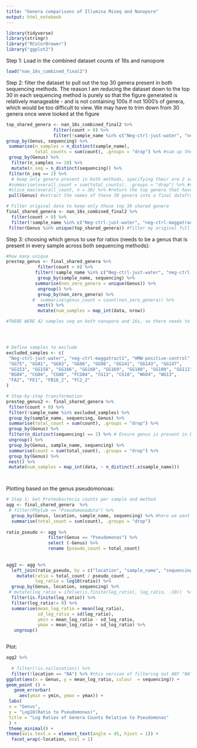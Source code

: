 ```yaml
---
title: "Genera comparisons of Illumina Miseq and Nanopore"
output: html_notebook
---
```



```r
library(tidyverse)
library(stringr)
library("RColorBrewer") 
library("ggplot2")
```

Step 1: Load in the combined dataset counts of 16s and nanopore

```r
load("nan_16s_combined_final2")

```

Step 2: filter the dataset to pull out the top 30 genera present in both sequencing methods. The reason I am reducing the dataset down to the top 30 in each sequencing method is purely so that the figure generated is relatively manageable - and is not containing 100s if not 1000's of genera, which would be too difficult to view. We may have to trim down from 30 genera once weve looked at the figure

```r


top_shared_genera <- nan_16s_combined_final2 %>%
                  filter(count > 0) %>% 
                  filter(!sample_name %in% c("Neg-ctrl-just-water", "neg-ctrl-maggatract1", "HMW-positive-control", "GG75", "GG81", "GG83", "GG86","GG96","GG141","GG143","GG147","GG153","GG158","GG166","GG168","GG169","GG180","GG100","GG111", "BG04","CG04","CG08","FCG04","CG13","CG18","WG04","WG13","FA2","FE1", "FB16_2", "FC2_2")) %>% #removing all controls (i had already removed nanopore controls earlier so just needed to remove illumina controls. Also removed samples not sequenced in both nanopore and illumina - these samples were only seq on nanopore). 
group_by(Genus, sequencing) %>%
 summarise(n_samples = n_distinct(sample_name),
           total_counts = sum(count), .groups = "drop") %>% #sum up the number of counts per genus per sequencing method
 group_by(Genus) %>%
  filter(n_samples >= 10) %>%
  mutate(n_seq = n_distinct(sequencing)) %>%
 filter(n_seq == 2) %>% 
  # keep only genera present in both methods, specifying their are 2 sequencing methods
 #summarise(overall_count = sum(total_counts), .groups = "drop") %>% #now get the total number of counts in the dataframe (all samples and sequencing methods)
 #slice_max(overall_count, n = 30) %>% #return the top genera that have the most counts (not that we have asked for a total of genera that are shared between both sequencing methods, so these top 30 are the highest ranking genera seen in both methods)
 pull(Genus) #extract the names of these 30 genera into a final dataframe

# Filter original data to keep only those top 30 shared genera
final_shared_genera <- nan_16s_combined_final2 %>%
  filter(count > 0) %>% 
  filter(!sample_name %in% c("Neg-ctrl-just-water", "neg-ctrl-maggatract1", "HMW-positive-control", "GG75", "GG81", "GG83", "GG86","GG96","GG141","GG143","GG147","GG153","GG158","GG166","GG168","GG169","GG180","GG100","GG111", "BG04","CG04","CG08","FCG04","CG13","CG18","WG04","WG13","FA2","FE1", "FB16_2", "FC2_2")) %>% #removing all controls (i had already removed nanopore controls earlier so just needed to remove illumina controls. Also removed samples not sequenced in both nanopore and illumina - these samples were only seq on nanopore).
 filter(Genus %in% unique(top_shared_genera)) #filter my original full dataset by the top 30 genera (in terms of max number of counts) that are shared in both 

```


Step 3:
choosing which genus to use for ratios (needs to be a genus that is present in every sample across both sequencing methods):

```r
#how many unique 
prestep_genus <- final_shared_genera %>%
            filter(count > 0) %>% 
           filter(!sample_name %in% c("Neg-ctrl-just-water", "neg-ctrl-maggatract1", "HMW-positive-control", "GG75", "GG81", "GG83", "GG86","GG96","GG141","GG143","GG147","GG153","GG158","GG166","GG168","GG169","GG180","GG100","GG111", "BG04","CG04","CG08","FCG04","CG13","CG18","WG04","WG13","FA2","FE1", "FB16_2", "FC2_2")) %>% #removing all controls (i had already removed nanopore controls earlier so just needed to remove illumina controls. Also removed samples not sequenced in both nanopore and illumina - these samples were only seq on nanopore). we used this filtering step in the code above, to make sure we wernt retaining genera based on samples we wont be analysing (that were not sequenced acorss both methods), but we also need to add it here as the main dataset was only filtered by the top 30 genera, not by samples when we merged the original dataset with the 30 chosen genera dataset
            group_by(sample_name, sequencing) %>%
           summarise(non_zero_genera = unique(Genus)) %>%
            ungroup() %>%
            group_by(non_zero_genera) %>%
          #  summarise(genus_count = count(non_zero_genera)) %>%
            nest() %>%
            mutate(num_samples = map_int(data, nrow))

#THERE WERE 42 samples seq on both nanopore and 16s, so there needs to be a total of 84 counts per genus(42 per sequencing method) to show that a genus is present in every sample and can be used for ratios




# Define samples to exclude
excluded_samples <- c(
 "Neg-ctrl-just-water", "neg-ctrl-maggatract1", "HMW-positive-control",
 "GG75", "GG81", "GG83", "GG86", "GG96", "GG141", "GG143", "GG147",
 "GG153", "GG158", "GG166", "GG168", "GG169", "GG180", "GG100", "GG111",
 "BG04", "CG04", "CG08", "FCG04", "CG13", "CG18", "WG04", "WG13",
 "FA2", "FE1", "FB16_2", "FC2_2"
)

# Step-by-step transformation
prestep_genus2 <- final_shared_genera %>%
 filter(count > 0) %>%
 filter(!sample_name %in% excluded_samples) %>%
 group_by(sample_name, sequencing, Genus) %>%
 summarise(total_count = sum(count), .groups = "drop") %>%
 group_by(Genus) %>%
 filter(n_distinct(sequencing) == 2) %>% # Ensure genus is present in both methods
 ungroup() %>%
 group_by(Genus, sample_name, sequencing) %>%
 summarise(count = sum(total_count), .groups = "drop") %>%
 group_by(Genus) %>%
 nest() %>%
 mutate(num_samples = map_int(data, ~ n_distinct(.x$sample_name)))




```

Plotting based on the genus pseudomonoas:

```r
# Step 1: Get Proteobacteria counts per sample and method
agg <- final_shared_genera  %>%
 # filter(Phylum == "Pseudomonadota") %>%
  group_by(Genus, location, sample_name, sequencing) %>% #here we want to get all phyla from both orkney and iceland proportional to the phyla pseduomonadota
  summarise(total_count = sum(count), .groups = "drop") 
  
ratio_pseudo <- agg %>%
                filter(Genus == "Pseudomonas") %>%
                select (-Genus) %>%
                rename (pseudo_count = total_count) 
   
                
agg2 <- agg %>%
  left_join(ratio_pseudo, by = c("location", "sample_name", "sequencing")) %>%
    mutate(ratio = total_count / pseudo_count ,
           log_ratio = log10(ratio)) %>%
  group_by(Genus, location, sequencing) %>%
 # mutate(log_ratio = ifelse(is.finite(log_ratio), log_ratio, -10))  %>%
  filter(is.finite(log_ratio)) %>%
  filter(log_ratio!= 0) %>%
  summarise(mean_log_ratio = mean(log_ratio), 
            sd_log_ratio = sd(log_ratio), 
            ymin = mean_log_ratio - sd_log_ratio,
            ymax = mean_log_ratio + sd_log_ratio) %>%
   ungroup() 



```

Plot:

```r
agg2 %>%
                    
  # filter(!is.na(location)) %>%
  filter(!location == "NA") %>% #this version of filtering out ANY "NA" LOCATION seems to work rather than the one on the previous line
ggplot(aes(x = Genus, y = mean_log_ratio, colour  = sequencing)) +
geom_point () +
   geom_errorbar(
     aes(ymin = ymin, ymax = ymax)) +
 labs(
 x = "Genus",
 y = "Log10(Ratio to Pseudomonas)",
 title = "Log Ratios of Genera Counts Relative to Pseudomonas"
 ) +
 theme_minimal() +
theme(axis.text.x = element_text(angle = 45, hjust = 1)) +
  facet_wrap(~location, ncol = 1)



```